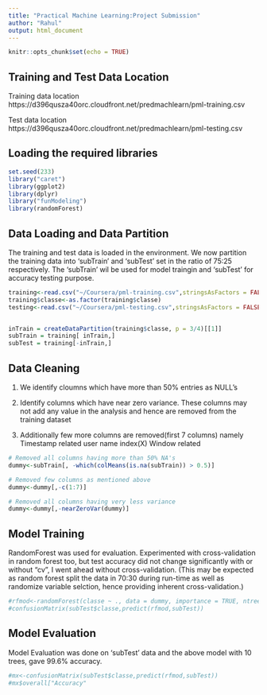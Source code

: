 ```yaml
---
title: "Practical Machine Learning:Project Submission"
author: "Rahul"
output: html_document
---
```


```r
knitr::opts_chunk$set(echo = TRUE)
```

## Training and Test Data Location

Training data location https://d396qusza40orc.cloudfront.net/predmachlearn/pml-training.csv

Test data location https://d396qusza40orc.cloudfront.net/predmachlearn/pml-testing.csv

## Loading the required libraries

```r
set.seed(233)
library("caret")
library(ggplot2)
library(dplyr)
library("funModeling")
library(randomForest)
```

## Data Loading and Data Partition

The training and test data is loaded in the environment. We now partition the training data into 'subTrain' and 'subTest' set in the ratio of 75:25 respectively. The 'subTrain' wil be used for model traingin and 'subTest' for accuracy testing purpose.


```r

training<-read.csv("~/Coursera/pml-training.csv",stringsAsFactors = FALSE)
training$classe<-as.factor(training$classe)
testing<-read.csv("~/Coursera/pml-testing.csv",stringsAsFactors = FALSE)


inTrain = createDataPartition(training$classe, p = 3/4)[[1]]
subTrain = training[ inTrain,]
subTest = training[-inTrain,]

```

## Data Cleaning
1. We identify cloumns which have more than 50% entries as NULL's 
2. Identify columns which have near zero variance. 
These columns may not add any value in the analysis and hence are removed from the training dataset 

3. Additionally few more columns are removed(first 7 columns) namely
   Timestamp related
   user name 
   index(X)
   Window related


```r


# Removed all columns having more than 50% NA's
dummy<-subTrain[, -which(colMeans(is.na(subTrain)) > 0.5)]

# Removed few columns as mentioned above
dummy<-dummy[,-c(1:7)]

# Removed all columns having very less variance
dummy<-dummy[,-nearZeroVar(dummy)]

```

## Model Training

RandomForest was used for evaluation. Experimented with cross-validation in random forest too, but test accuracy did not change significantly with or without "cv", I went ahead without cross-validation. (This may be expected as random forest split the data in 70:30 during run-time as well as randomize variable selction, hence providing inherent cross-validation.) 

```r

#rfmod<-randomForest(classe ~ ., data = dummy, importance = TRUE, ntrees = 10)
#confusionMatrix(subTest$classe,predict(rfmod,subTest))

```

## Model Evaluation
Model Evaluation was done on 'subTest' data and the above model with 10 trees, gave 99.6% accuracy.

```r

#mx<-confusionMatrix(subTest$classe,predict(rfmod,subTest))
#mx$overall["Accuracy"
```
